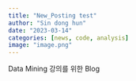 ---
title: "New_Posting test"
author: "Sin dong hun"
date: "2023-03-14"
categories: [news, code, analysis]
image: "image.png"
---

Data Mining 강의를 위한 Blog
